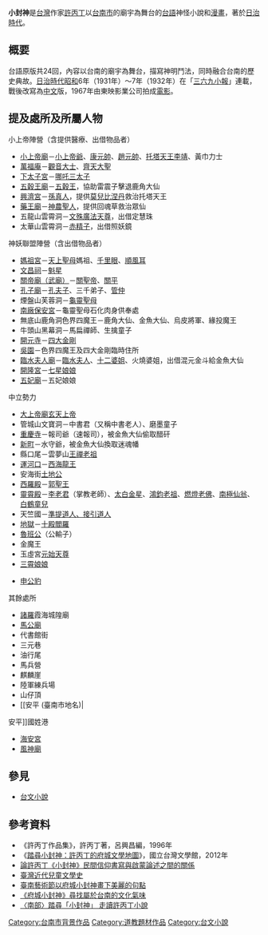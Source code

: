 '''小封神'''是[[台灣|台灣]]作家[[許丙丁|許丙丁]]以[[台南市|台南市]]的廟宇為舞台的[[台語|台語]]神怪小說和[[漫畫|漫畫]]，著於[[台灣日治時期|日治時代]]。

==概要==
台語原版共24回，內容以台南的廟宇為舞台，描寫神明鬥法，同時融合台南的歷史典故。[[台灣日治時期|日治時代]][[昭和|昭和]]6年（1931年）～7年（1932年）在「[[三六九小報|三六九小報]]」連載，戰後改寫為[[臺灣國語|中文]]版，1967年由東映影業公司拍成[[電影|電影]]。

== 提及處所及所屬人物 ==
;小上帝陣營（含提供醫療、出借物品者）
*[[開基靈祐宮|小上帝廟]]－[[玄天上帝|小上帝爺]]、[[康元帥|康元帥]]、[[趙元帥|趙元帥]]、[[李靖_(神話人物)|托塔天王李靖]]、黃巾力士
*[[萬福庵|萬福庵]]－[[觀音大士|觀音大士]]、[[齊天大聖|齊天大聖]]
*[[昆沙宮|下太子宮]]－[[哪吒三太子|哪吒三太子]]
*[[神農殿|五穀王廟]]－[[五穀王|五穀王]]，協助雷震子擊退鹿角大仙
*[[興濟宮|興濟宮]]－[[孫思邈|孫真人]]，提供[[嗎啡|莫兒比涅丹]]救治托塔天王
*[[臺南藥王廟|藥王廟]]－[[神農大帝|神農聖人]]，提供回魂草救治眾仙
*五龍山雲霄洞－[[封神演義角色列表#文殊廣法天尊|文殊廣法天尊]]，出借定慧珠
*太華山雲霄洞－[[赤精子|赤精子]]，出借照妖鏡

;神妖聯盟陣營（含出借物品者）
*[[大天后宮|媽祖宮]]－[[天上聖母|天上聖母]]媽祖、[[千里眼|千里眼]]、[[順風耳|順風耳]]
*[[赤崁樓|文昌祠]]－[[魁星|魁星]]
*[[祀典武廟|關帝廟（武廟）]]－[[關羽|關聖帝]]、[[關平|關平]]
*[[臺南孔子廟|孔子廟]]－[[孔夫子|孔夫子]]、三千弟子、[[管仲|管仲]]
*煙盤山芙蓉洞－[[封神演義角色列表#多寶道人|龜靈聖母]]
*[[南廠保安宮|南廠保安宮]]－龜靈聖母石化肉身供奉處
*無底山鹿角洞色界四魔王－鹿角大仙、金魚大仙、烏皮將軍、緣投魔王
*牛頭山黑幕洞－馬扁禪師、生擒童子
*[[開元寺_(臺南)|開元寺]]－[[四大金剛|四大金剛]]
*[[吳園_(臺灣府城)|吳園]]－色界四魔王及四大金剛臨時住所
*[[台南臨水夫人媽廟|臨水夫人廟]]－[[臨水夫人|臨水夫人]]、[[婆姐|十二婆姐]]、火燒婆姐，出借混元金斗給金魚大仙
*[[開隆宮|開隆宮]]－[[七星娘娘|七星娘娘]]
*[[五妃廟|五妃廟]]－五妃娘娘

;中立勢力
*[[臺南北極殿|大上帝廟]][[玄天上帝|玄天上帝]]
*管城山文寶洞－中書君（又稱中書老人）、磨墨童子
*[[重慶寺|重慶寺]]－報司爺（速報司），被金魚大仙偷取醋矸
*[[新町遊廓|新町]]－水守爺，被金魚大仙換取迷魂幡
*縣口尾－雲夢山[[王禪老祖|王禪老祖]]
*[[臺南運河|運河口]]－[[四海龍王|西海龍王]]
*安海街[[土地公|土地公]]
*[[西羅殿|西羅殿]]－[[郭聖王|郭聖王]]
*[[靈霄殿|靈霄殿]]－[[太上老君|李老君]]（掌教老師）、[[太白金星|太白金星]]、[[鴻鈞老祖|鴻鈞老祖]]、[[封神演義角色列表#燃燈道人|燃燈老佛]]、[[南極仙翁|南極仙翁]]、[[封神演義角色列表#白鶴童子|白鶴童兒]]
*天竺國－[[封神演義角色列表#接引道人|準提道人、接引道人]]
*[[地獄|地獄]]－[[十殿閻羅|十殿閻羅]]
*[[魯班|魯班公]]（公輸子）
*金魔王
*玉虛宮[[元始天尊|元始天尊]]
*[[封神演義角色列表#三仙姑|三霄娘娘]]

*[[封神演義角色列表#申公豹|申公豹]]

;其餘處所
*[[諸羅|諸羅]]霞海城隍廟
*[[馬公廟|馬公廟]]
*代書館街
*三元巷
*油行尾
*馬兵營
*麒麟崖
*陸軍練兵場
*山仔頂
*[[安平 (臺南市地名)|
安平]]國姓港
*[[三郊鎮港海安宮|海安宮]]
*[[風神廟|風神廟]]

== 參見 ==
*[[台文小說|台文小說]]

== 參考資料 ==
*《許丙丁作品集》，許丙丁著，呂興昌編，1996年
*《[https://web.archive.org/web/20110227181300/http://www.nmtl.gov.tw/index.php?option=com_content 踏尋小封神：許丙丁的府城文學地圖]》，國立台灣文學館，2012年
*[http://www.airitilibrary.com/Publication/alDetailedMesh?docid=18172946-200904-201402050025-201402050025-37-63 論許丙丁《小封神》民間信仰書寫與啟蒙論述之間的關係] {{Wayback|url=http://www.airitilibrary.com/Publication/alDetailedMesh?docid=18172946-200904-201402050025-201402050025-37-63 |date=20201124154953 }}
*[https://books.google.com.tw/books?id=scQMAQAAQBAJ&pg=PA146&dq=%E5%B0%8F%E5%B0%81%E7%A5%9E&hl=zh-TW&sa=X&ei=ilhyVcbZDZD-8QWzsoD4BA&ved=0CCIQ6AEwAQ#v=onepage&q=%E5%B0%8F%E5%B0%81%E7%A5%9E&f=false 臺灣近代兒童文學史]
*[https://web.archive.org/web/20160309220357/http://news.cts.com.tw/nownews/society/201306/201306091257271.html 臺南藝術節以府城小封神畫下美麗的句點]
*[http://news.e2.com.tw/utf-8/2012-12/4410812.htm 《府城小封神》尋找屬於台南的文化氣味] {{Wayback|url=http://news.e2.com.tw/utf-8/2012-12/4410812.htm |date=20190613052331 }}
*[http://news.ltn.com.tw/news/local/paper/585294 〈南部〉踏尋「小封神」 走讀許丙丁小說] {{Wayback|url=http://news.ltn.com.tw/news/local/paper/585294 |date=20190629015745 }}

[[Category:台南市背景作品|Category:台南市背景作品]]
[[Category:道教題材作品|Category:道教題材作品]]
[[Category:台文小說|Category:台文小說]]